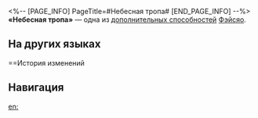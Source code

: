 <%-- [PAGE_INFO]
PageTitle=#Небесная тропа#
[END_PAGE_INFO] --%>
{{Навык Инфобокс
|Название         = Небесная тропа
|Изображение      = След Небесная тропа.png
|Персонаж         = Фэйсяо
|Тип              = Доп. способность
|Возвышение       = 2
|Длительность     = 
|Описание         = В начале боя персонаж получает 3 ед. заряда Крылатый Зверь.<br />Если во время предыдущего хода персонаж не выполнял {{Доп эффект|бонус-атаку}}, то в начале текущего хода он получает 1 ед. заряда Крылатый Зверь, необходимую для выполнения этой атаки.
|Свойство1        = 
|Масштабирование1 = 
}}
'''«Небесная тропа»''' — одна из [[дополнительная способность|дополнительных способностей]] [[Фэйсяо]].

==На других языках==
{{На других языках
|en   = Heavenpath
|zhs  = 天通
|zht  = 天通
|ja   = {{Rubi|通天|つうてん}}
|ko   = 통천
|es   = Caminar por el cielo
|fr   = Connexion céleste
|ru   = Небесная тропа
|th   = Heavenpath
|vi   = Thiên Thông
|de   = Griff zum Himmel
|id   = Heavenpath
|pt   = Caminho Celestial
}}

==История изменений
{{История изменений|3.5}}

==Навигация==
{{Навык Навбокс|Фэйсяо}}

[[en:]]